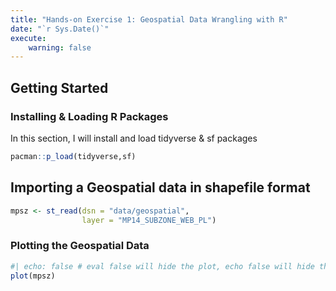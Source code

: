 ```yaml
---
title: "Hands-on Exercise 1: Geospatial Data Wrangling with R"
date: "`r Sys.Date()`"
execute:
    warning: false 
---
```


## Getting Started

### Installing & Loading R Packages

In this section, I will install and load tidyverse & sf packages

```r
pacman::p_load(tidyverse,sf)
```

## Importing a Geospatial data in shapefile format

```r
mpsz <- st_read(dsn = "data/geospatial",
                layer = "MP14_SUBZONE_WEB_PL")
```

### Plotting the Geospatial Data

```r
#| echo: false # eval false will hide the plot, echo false will hide the code
plot(mpsz)
```


